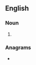==English==

===Noun===
{{head|en|noun plural form}}

# {{plural of|curation|lang=en}}

===Anagrams===
* {{anagrams|en|suctorian}}